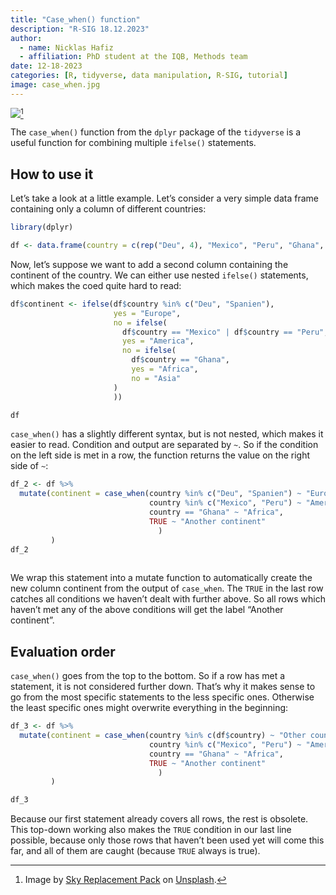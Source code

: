 ```yaml
---
title: "Case_when() function"
description: "R-SIG 18.12.2023"
author: 
  - name: Nicklas Hafiz
  - affiliation: PhD student at the IQB, Methods team
date: 12-18-2023
categories: [R, tidyverse, data manipulation, R-SIG, tutorial]
image: case_when.jpg
---
```


![](case_when.jpg)[^1]

[^1]: Image by [Sky Replacement Pack](https://unsplash.com/de/@skyreplacementpack?utm_content=creditCopyText&utm_medium=referral&utm_source=unsplash) on [Unsplash](https://unsplash.com/de/fotos/eine-grune-aurora-am-himmel-x--iIUgWLDs).

The `case_when()` function from the `dplyr` package of the `tidyverse` is a useful function for combining multiple `ifelse()` statements.

## How to use it

Let's take a look at a little example. Let's consider a very simple data frame containing only a column of different countries:

```r
library(dplyr)

df <- data.frame(country = c(rep("Deu", 4), "Mexico", "Peru", "Ghana", "China", "Spanien"))
```

Now, let's suppose we want to add a second column containing the continent of the country. We can either use nested `ifelse()` statements, which makes the coed quite hard to read:

```r

df$continent <- ifelse(df$country %in% c("Deu", "Spanien"), 
                       yes = "Europe", 
                       no = ifelse(
                         df$country == "Mexico" | df$country == "Peru", 
                         yes = "America",
                         no = ifelse(
                           df$country == "Ghana", 
                           yes = "Africa",
                           no = "Asia"
                       )
                       ))

df
```

`case_when()` has a slightly different syntax, but is not nested, which makes it easier to read. Condition and output are separated by `~`. So if the condition on the left side is met in a row, the function returns the value on the right side of `~`:

```r
df_2 <- df %>%
  mutate(continent = case_when(country %in% c("Deu", "Spanien") ~ "Europe", 
                               country %in% c("Mexico", "Peru") ~ "America",
                               country == "Ghana" ~ "Africa", 
                               TRUE ~ "Another continent"
                                 )
         )
df_2
  
```

We wrap this statement into a mutate function to automatically create the new column continent from the output of `case_when`. The `TRUE` in the last row catches all conditions we haven't dealt with further above. So all rows which haven't met any of the above conditions will get the label "Another continent".

## Evaluation order

`case_when()` goes from the top to the bottom. So if a row has met a statement, it is not considered further down. That's why it makes sense to go from the most specific statements to the less specific ones. Otherwise the least specific ones might overwrite everything in the beginning:

```r
df_3 <- df %>%
  mutate(continent = case_when(country %in% c(df$country) ~ "Other country", 
                               country %in% c("Mexico", "Peru") ~ "America",
                               country == "Ghana" ~ "Africa", 
                               TRUE ~ "Another continent"
                                 )
         )

df_3  
```

Because our first statement already covers all rows, the rest is obsolete. This top-down working also makes the `TRUE` condition in our last line possible, because only those rows that haven't been used yet will come this far, and all of them are caught (because `TRUE` always is true).
